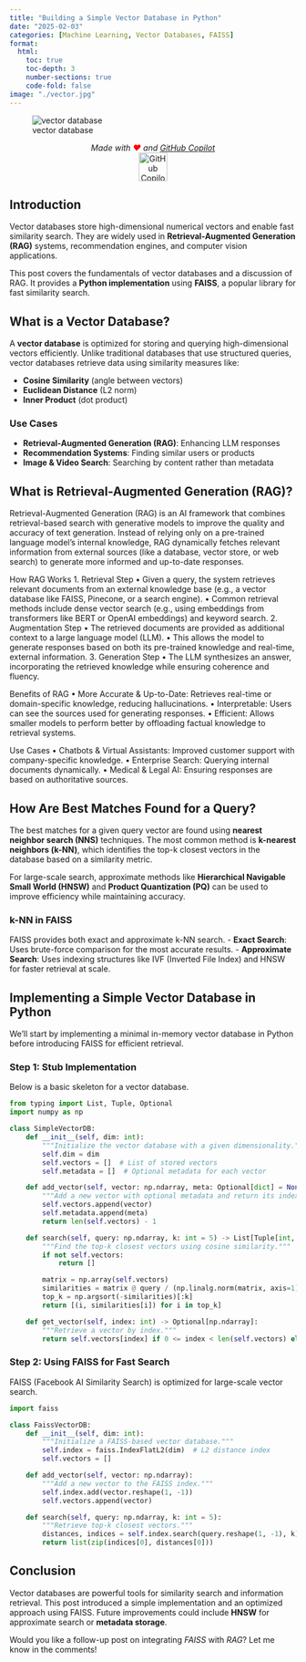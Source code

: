 ```yaml
---
title: "Building a Simple Vector Database in Python"
date: "2025-02-03"
categories: [Machine Learning, Vector Databases, FAISS]
format:
  html:
    toc: true
    toc-depth: 3
    number-sections: true
    code-fold: false
image: "./vector.jpg"
---
```


![vector database](./vector.jpg)

<p style="text-align: center;">
  <em>Made with <span style="color: red;">❤️</span> and <a href="https://github.com/features/copilot" target="_blank">GitHub Copilot</a></em>
  <br>
  <img src="https://github.githubassets.com/images/icons/emoji/octocat.png" alt="GitHub Copilot Logo" width="50">
</p>

## Introduction
Vector databases store high-dimensional numerical vectors and enable fast similarity search. They are widely used in **Retrieval-Augmented Generation (RAG)** systems, recommendation engines, and computer vision applications.

This post covers the fundamentals of vector databases and a discussion of RAG. It provides a **Python implementation** using **FAISS**, a popular library for fast similarity search.

## What is a Vector Database?
A **vector database** is optimized for storing and querying high-dimensional vectors efficiently. Unlike traditional databases that use structured queries, vector databases retrieve data using similarity measures like:

- **Cosine Similarity** (angle between vectors)
- **Euclidean Distance** (L2 norm)
- **Inner Product** (dot product)

### Use Cases
- **Retrieval-Augmented Generation (RAG)**: Enhancing LLM responses
- **Recommendation Systems**: Finding similar users or products
- **Image & Video Search**: Searching by content rather than metadata


## What is Retrieval-Augmented Generation (RAG)?

Retrieval-Augmented Generation (RAG) is an AI framework that combines retrieval-based search with generative models to improve the quality and accuracy of text generation. Instead of relying only on a pre-trained language model’s internal knowledge, RAG dynamically fetches relevant information from external sources (like a database, vector store, or web search) to generate more informed and up-to-date responses.

How RAG Works
	1.	Retrieval Step
	•	Given a query, the system retrieves relevant documents from an external knowledge base (e.g., a vector database like FAISS, Pinecone, or a search engine).
	•	Common retrieval methods include dense vector search (e.g., using embeddings from transformers like BERT or OpenAI embeddings) and keyword search.
	2.	Augmentation Step
	•	The retrieved documents are provided as additional context to a large language model (LLM).
	•	This allows the model to generate responses based on both its pre-trained knowledge and real-time, external information.
	3.	Generation Step
	•	The LLM synthesizes an answer, incorporating the retrieved knowledge while ensuring coherence and fluency.

Benefits of RAG
	•	More Accurate & Up-to-Date: Retrieves real-time or domain-specific knowledge, reducing hallucinations.
	•	Interpretable: Users can see the sources used for generating responses.
	•	Efficient: Allows smaller models to perform better by offloading factual knowledge to retrieval systems.

Use Cases
	•	Chatbots & Virtual Assistants: Improved customer support with company-specific knowledge.
	•	Enterprise Search: Querying internal documents dynamically.
	•	Medical & Legal AI: Ensuring responses are based on authoritative sources.

## How Are Best Matches Found for a Query?
The best matches for a given query vector are found using **nearest neighbor search (NNS)** techniques. The most common method is **k-nearest neighbors (k-NN)**, which identifies the top-k closest vectors in the database based on a similarity metric.

For large-scale search, approximate methods like **Hierarchical Navigable Small World (HNSW)** and **Product Quantization (PQ)** can be used to improve efficiency while maintaining accuracy.

### k-NN in FAISS
FAISS provides both exact and approximate k-NN search.
- **Exact Search**: Uses brute-force comparison for the most accurate results.
- **Approximate Search**: Uses indexing structures like IVF (Inverted File Index) and HNSW for faster retrieval at scale.

## Implementing a Simple Vector Database in Python
We'll start by implementing a minimal in-memory vector database in Python before introducing FAISS for efficient retrieval.

### Step 1: Stub Implementation
Below is a basic skeleton for a vector database.

```python
from typing import List, Tuple, Optional
import numpy as np

class SimpleVectorDB:
    def __init__(self, dim: int):
        """Initialize the vector database with a given dimensionality."""
        self.dim = dim
        self.vectors = []  # List of stored vectors
        self.metadata = []  # Optional metadata for each vector

    def add_vector(self, vector: np.ndarray, meta: Optional[dict] = None) -> int:
        """Add a new vector with optional metadata and return its index."""
        self.vectors.append(vector)
        self.metadata.append(meta)
        return len(self.vectors) - 1

    def search(self, query: np.ndarray, k: int = 5) -> List[Tuple[int, float]]:
        """Find the top-k closest vectors using cosine similarity."""
        if not self.vectors:
            return []

        matrix = np.array(self.vectors)
        similarities = matrix @ query / (np.linalg.norm(matrix, axis=1) * np.linalg.norm(query))
        top_k = np.argsort(-similarities)[:k]
        return [(i, similarities[i]) for i in top_k]

    def get_vector(self, index: int) -> Optional[np.ndarray]:
        """Retrieve a vector by index."""
        return self.vectors[index] if 0 <= index < len(self.vectors) else None
```

### Step 2: Using FAISS for Fast Search
FAISS (Facebook AI Similarity Search) is optimized for large-scale vector search.

```python
import faiss

class FaissVectorDB:
    def __init__(self, dim: int):
        """Initialize a FAISS-based vector database."""
        self.index = faiss.IndexFlatL2(dim)  # L2 distance index
        self.vectors = []

    def add_vector(self, vector: np.ndarray):
        """Add a new vector to the FAISS index."""
        self.index.add(vector.reshape(1, -1))
        self.vectors.append(vector)

    def search(self, query: np.ndarray, k: int = 5):
        """Retrieve top-k closest vectors."""
        distances, indices = self.index.search(query.reshape(1, -1), k)
        return list(zip(indices[0], distances[0]))
```

## Conclusion
Vector databases are powerful tools for similarity search and information retrieval. This post introduced a simple implementation and an optimized approach using FAISS. Future improvements could include **HNSW** for approximate search or **metadata storage**.

Would you like a follow-up post on integrating *FAISS* with *RAG*? Let me know in the comments!
